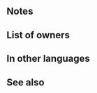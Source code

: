 {{Weapon Infobox
|tagid=SID_継承イチイバル
|intID=3789
|userVersion1=Bow
|userVersion2=Arrow
|exclusive=1
|weaponType=Bow
|cost=400
|might=14
|range=2
|cooldown=-1
|effectiveness=Flying
|effect=Accelerates Special trigger (cooldown count-1). Effective against flying foes. If unit initiates combat or is within 2 spaces of an ally, grants Atk/Spd/Def/Res+5 to unit, grants Atk/Spd+X to unit (X = 25% of foe's Atk at start of combat, - 8; min 0; max 10), neutralizes effects that inflict "Special cooldown charge -X" on unit, and reduces damage from foe's first attack by 30% during combat, and also restores 7 HP to unit after combat.
|required=Silver Bow
|properties=random_owner
}}
==Notes==
{{Effective damage bonus|flying}}
{{IfUnitInitiates}}
{{Temporary buffs}}
{{At start of combat}}
{{CooldownChargeMinusNeutralization}}
{{DamagePercentageReduction}}
{{After combat healing}}
==List of owners==
{{Skill Hero List}}
==In other languages==
{{OtherLanguages
|japanese=継承イチイバル
|german=Ererbter Yewfelle
|spanishEU=Legado Yewfelle
|spanishLA=Legado Yewfelle
|french=Yewfelle hérité
|italian=Yewfelle ereditato
|chineseTW=繼承伊奇巴爾
|portuguese=Yewfelle legado
}}
==See also==
{{See also skills|cond=WikiName LIKE '%yewfelle%' OR Description LIKE '%=% of foe_s Atk at start of combat%'}}
{{Weapons Navbox}}